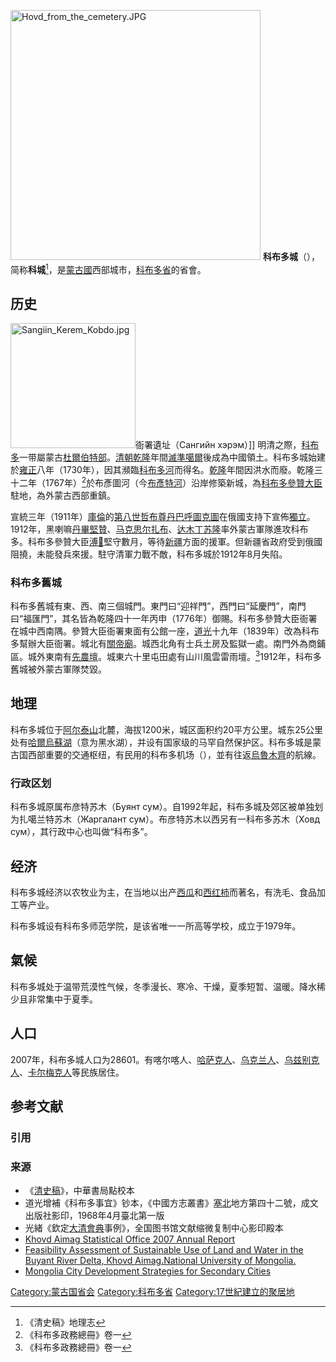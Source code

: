 {{Otheruses|subject=[[蒙古國|蒙古國]]城市'''科布多城'''|other=[[中國|中國]][[清代|清代]]的[[科布多|駐紮大臣轄區]]、蒙古国[[科布多省|科布多省]]|科布多 (消歧義)}}

[[File:Hovd_from_the_cemetery.JPG|400px]]
'''科布多城'''（{{lang-mn|Ховд}}），简称'''科城'''<ref>《清史稿》地理志</ref>，是[[蒙古國|蒙古國]]西部城市，[[科布多省|科布多省]]的省會。

==历史==
[[File:Sangiin_Kerem_Kobdo.jpg|200px]]衙署遺址（Сангийн хэрэм）]]
明清之際，[[科布多|科布多]]一带屬蒙古[[杜爾伯特部_(綽羅斯氏)|杜爾伯特部]]。[[清朝|清朝]][[乾隆|乾隆]]年間[[準噶爾之役|滅準噶爾]]後成為中國領土。科布多城始建於[[雍正|雍正]]八年（1730年），因其瀕臨[[科布多河|科布多河]]而得名。[[乾隆|乾隆]]年間因洪水而廢。乾隆三十二年（1767年）<ref name="科布多政務總冊">《科布多政務總冊》卷一</ref>於布彥圖河（今[[布彥特河|布彥特河]]）沿岸修築新城，為[[科布多參贊大臣|科布多參贊大臣]]駐地，為外蒙古西部重鎮。

宣統三年（1911年）[[大庫倫|庫倫]]的[[第八世哲布尊丹巴呼圖克圖|第八世哲布尊丹巴呼圖克圖]]在俄國支持下宣佈[[外蒙古獨立|獨立]]。1912年，黑喇嘛[[丹畢堅贊|丹畢堅贊]]、[[哈丹巴特尔·马克思尔扎布|马克思尔扎布]]、[[芒来巴特尔·达木丁苏隆|达木丁苏隆]]率外蒙古軍隊進攻科布多。科布多參贊大臣[[溥𨬔|溥𨬔]]堅守數月，等待[[新疆|新疆]]方面的援軍。但新疆省政府受到俄國阻撓，未能發兵來援。駐守清軍力戰不敵，科布多城於1912年8月失陷。

===科布多舊城===

科布多舊城有東、西、南三個城門。東門曰“迎祥門”，西門曰“延慶門”，南門曰“福匯門”，其名皆為乾隆四十一年丙申（1776年）御賜。科布多參贊大臣衙署在城中西南隅。參贊大臣衙署東面有公館一座，[[道光|道光]]十九年（1839年）改為科布多幫辦大臣衙署。城北有[[關帝廟|關帝廟]]。城西北角有士兵土房及監獄一處。南門外為商鋪區。城外東南有[[先農壇|先農壇]]。城東六十里屯田處有山川風雲雷雨壇。<ref name="科布多政務總冊">《科布多政務總冊》卷一</ref>1912年，科布多舊城被外蒙古軍隊焚毀。

==地理==

科布多城位于[[阿尔泰山|阿尔泰山]]北麓，海拔1200米，城区面积约20平方公里。城东25公里处有[[哈爾烏蘇湖|哈爾烏蘇湖]]（意为黑水湖），并设有国家级的马罕自然保护区。科布多城是蒙古国西部重要的交通枢纽，有民用的科布多机场（{{airport codes|HVD|ZMKD}}），並有往返[[烏魯木齊|烏魯木齊]]的航線。

===行政区划===
科布多城原属布彦特苏木（Буянт сум）。自1992年起，科布多城及郊区被单独划为扎噶兰特苏木（Жаргалант сум）。布彦特苏木以西另有一科布多苏木（Ховд сум），其行政中心也叫做“科布多”。

==经济==
科布多城经济以农牧业为主，在当地以出产[[西瓜|西瓜]]和[[西红柿|西红柿]]而著名，有洗毛、食品加工等产业。

科布多城设有科布多师范学院，是该省唯一一所高等学校，成立于1979年。

==氣候==

科布多城处于温带荒漠性气候，冬季漫长、寒冷、干燥，夏季短暂、温暖。降水稀少且非常集中于夏季。

{{Infobox Weather
|single_line= Yes
|metric_first = Yes
|location = 科布多城
|Jan_Hi_°C = −16.3
|Feb_Hi_°C = −12.0
|Mar_Hi_°C = 0.3
|Apr_Hi_°C = 11.1
|May_Hi_°C = 19.1
|Jun_Hi_°C = 23.8
|Jul_Hi_°C = 24.7
|Aug_Hi_°C = 23.4
|Sep_Hi_°C = 21.2
|Oct_Hi_°C = 9.0
|Nov_Hi_°C = −2.3
|Dec_Hi_°C = −12.9
|Year_Hi_°C = 7.1

|Jan_Lo_°C = −29.9
|Feb_Lo_°C = −27.1
|Mar_Lo_°C = −14.7
|Apr_Lo_°C = −3.5
|May_Lo_°C = 4.6
|Jun_Lo_°C = 10.3
|Jul_Lo_°C = 12.3
|Aug_Lo_°C = 10.0
|Sep_Lo_°C = 3.9
|Oct_Lo_°C = −4.7
|Nov_Lo_°C = −15.7
|Dec_Lo_°C = −25.6
|Year_Lo_°C = −6.7

|Jan_Precip_mm = 1.4
|Feb_Precip_mm = 0.9
|Mar_Precip_mm = 2.3
|Apr_Precip_mm = 5.9
|May_Precip_mm = 9.5
|Jun_Precip_mm = 26.5
|Jul_Precip_mm = 35.0
|Aug_Precip_mm = 22.7
|Sep_Precip_mm = 10.6
|Oct_Precip_mm = 4.6
|Nov_Precip_mm = 1.8
|Dec_Precip_mm = 1.6
|Year_Precip_mm = 122.8

|source =[http://www.hko.gov.hk/wxinfo/climat/world/eng/asia/china/khovd_e.htm 香港天文台]
|accessdate = 2010-08-03
}}
==人口==

2007年，科布多城人口为28601。有喀尔喀人、[[哈萨克人|哈萨克人]]、[[乌克兰人|乌克兰人]]、[[乌兹别克人|乌兹别克人]]、[[卡尔梅克人|卡尔梅克人]]等民族居住。

== 参考文献 ==
=== 引用 ===
{{Reflist|35em}}

=== 来源 ===
{{refbegin}}
* 《[[清史稿|清史稿]]》，中華書局點校本
* 道光增補《科布多事宜》钞本，《中國方志叢書》[[塞北|塞北]]地方第四十二號，成文出版社影印，1968年4月臺北第一版
* 光緒《欽定[[大清會典|大清會典]]事例》，全国图书馆文献缩微复制中心影印殿本
* [http://khovdstat.50webs.com/medeelel/2007/UntitledFrameset-3.html Khovd Aimag Statistical Office 2007 Annual Report]
* [https://web.archive.org/web/20070822060414/http://162.23.39.120/dezaweb/ressources/resource_en_151664.pdf Feasibility Assessment of Sustainable Use of Land and Water in the Buyant River Delta, Khovd Aimag.National University of Mongolia.]{{en}}
* [http://www.citiesalliance.org/doc/resources/cds/mongolia/mongolia-cds2-final.pdf Mongolia City Development Strategies for Secondary Cities] {{Wayback|url=http://www.citiesalliance.org/doc/resources/cds/mongolia/mongolia-cds2-final.pdf |date=20080528115556 }}{{en}}
{{refend}}

[[Category:蒙古国省会|Category:蒙古国省会]]
[[Category:科布多省|Category:科布多省]]
[[Category:17世紀建立的聚居地|Category:17世紀建立的聚居地]]